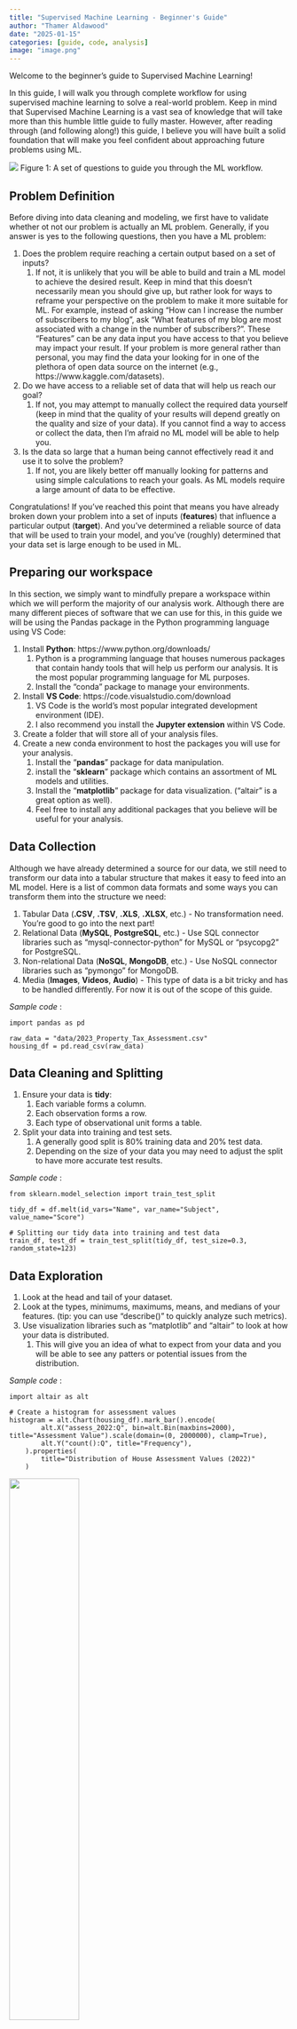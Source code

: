 ```yaml
---
title: "Supervised Machine Learning - Beginner's Guide"
author: "Thamer Aldawood"
date: "2025-01-15"
categories: [guide, code, analysis]
image: "image.png"
---
```


Welcome to the beginner's guide to Supervised Machine Learning! 

In this guide, I will walk you through complete workflow for using supervised machine learning to solve a real-world problem. Keep in mind that Supervised Machine Learning is a vast sea of knowledge that will take more than this humble little guide to fully master. However, after reading through (and following along!) this guide, I believe you will have built a solid foundation that will make you feel confident about approaching future problems using ML.

![](ml-workflow-V2.png)
Figure 1: A set of questions to guide you through the ML workflow.

## Problem Definition
Before diving into data cleaning and modeling, we first have to validate whether ot not our problem is actually an ML problem. Generally, if you answer is yes to the following questions, then you have a ML problem:

1. Does the problem require reaching a certain output based on a set of inputs?
   1. If not, it is unlikely that you will be able to build and train a ML model to achieve the desired result. Keep in mind that this doesn't necessarily mean you should give up, but rather look for ways to reframe your perspective on the problem to make it more suitable for ML. For example, instead of asking "How can I increase the number of subscribers to my blog", ask "What features of my blog are most associated with a change in the number of subscribers?". These "Features" can be any data input you have access to that you believe may impact your result. If your problem is more general rather than personal, you may find the data your looking for in one of the plethora of open data source on the internet (e.g., https://www.kaggle.com/datasets).
2. Do we have access to a reliable set of data that will help us reach our goal?
   1. If not, you may attempt to manually collect the required data yourself (keep in mind that the quality of your results will depend greatly on the quality and size of your data). If you cannot find a way to access or collect the data, then I'm afraid no ML model will be able to help you.
3. Is the data so large that a human being cannot effectively read it and use it to solve the problem?
   1. If not, you are likely better off manually looking for patterns and using simple calculations to reach your goals. As ML models require a large amount of data to be effective.

Congratulations! If you've reached this point that means you have already broken down your problem into a set of inputs (**features**) that influence a particular output (**target**). And you've determined a reliable source of data that will be used to train your model, and you've (roughly) determined that your data set is large enough to be used in ML.

## Preparing our workspace
In this section, we simply want to mindfully prepare a workspace within which we will perform the majority of our analysis work. Although there are many different pieces of software that we can use for this, in this guide we will be using the Pandas package in the Python programming language using VS Code:

1. Install **Python**: https://www.python.org/downloads/  
      1. Python is a programming language that houses numerous packages that contain handy tools that will help us perform our analysis. It is the most popular programming language for ML purposes.
      2. Install the "conda" package to manage your environments.
2. Install **VS Code**: https://code.visualstudio.com/download
      1. VS Code is the world's most popular integrated development environment (IDE).
      2. I also recommend you install the **Jupyter extension** within VS Code.
3. Create a folder that will store all of your analysis files.
4. Create a new conda environment to host the packages you will use for your analysis.
      1. Install the "**pandas**" package for data manipulation.
      2. install the "**sklearn**" package which contains an assortment of ML models and utilities.
      3. Install the "**matplotlib**" package for data visualization. ("altair" is a great option as well).
      4. Feel free to install any additional packages that you believe will be useful for your analysis.

## Data Collection
Although we have already determined a source for our data, we still need to transform our data into a tabular structure that makes it easy to feed into an ML model. Here is a list of common data formats and some ways you can transform them into the structure we need:

1. Tabular Data (**.CSV**, **.TSV**, **.XLS**, **.XLSX**, etc.) -  No transformation need. You're good to go into the next part!  
2. Relational Data (**MySQL**, **PostgreSQL**, etc.) - Use SQL connector libraries such as "mysql-connector-python" for MySQL or "psycopg2" for PostgreSQL.  
3. Non-relational Data (**NoSQL**, **MongoDB**, etc.) - Use NoSQL connector libraries such as "pymongo" for MongoDB.  
4. Media (**Images**, **Videos**, **Audio**) - This type of data is a bit tricky and has to be handled differently. For now it is out of the scope of this guide. 

*Sample code* : 
``` 
import pandas as pd

raw_data = "data/2023_Property_Tax_Assessment.csv"
housing_df = pd.read_csv(raw_data)
``` 

## Data Cleaning and Splitting
1. Ensure your data is **tidy**: 
   1. Each variable forms a column.
   2. Each observation forms a row.
   3. Each type of observational unit forms a table.
2. Split your data into training and test sets.
   1. A generally good split is 80% training data and 20% test data.
   2. Depending on the size of your data you may need to adjust the split to have more accurate test results.

*Sample code* : 
``` 
from sklearn.model_selection import train_test_split

tidy_df = df.melt(id_vars="Name", var_name="Subject", value_name="Score")

# Splitting our tidy data into training and test data
train_df, test_df = train_test_split(tidy_df, test_size=0.3, random_state=123)
``` 

## Data Exploration
1. Look at the head and tail of your dataset.
2. Look at the types, minimums, maximums, means, and medians of your features. (tip: you can use "describe()" to quickly analyze such metrics).
3. Use visualization libraries such as "matplotlib" and "altair" to look at how your data is distributed.
   1. This will give you an idea of what to expect from your data and you will be able to see any patters or potential issues from the distribution.

*Sample code* : 
```
import altair as alt

# Create a histogram for assessment values
histogram = alt.Chart(housing_df).mark_bar().encode(
        alt.X("assess_2022:Q", bin=alt.Bin(maxbins=2000), title="Assessment Value").scale(domain=(0, 2000000), clamp=True),
        alt.Y("count():Q", title="Frequency"),
    ).properties(
        title="Distribution of House Assessment Values (2022)"
    )
```

![](histogram.png){width=50%}

Figure 2: An example of exploratory data analysis using a histogram.

## Preprocessing and Feature Engineering
1. Preprocessing refers to the process of translating a feature into a different scale or form to make it easier for our model to understand it. Here are some basic preprocessing technique that you can use depending on a features data type:
   1. **Numeric features**: Standard Scaler.
   2. **Categorical features**: One-Hot Encoding.
   3. **Binary features**: Represent with 0 and 1.
   4. **Text features**: Bag-of-Words if syntax doesn't matter. NLTK if syntax does matter. (This one is tricky and has many different approaches. The best approach depends on your specific problem).
   5. **Date and time** features: Extract meaningful components (e.g., year, month, day, hour, day of week). (This is another tricky one that has plenty of approaches. Depending on your problem and model the best approach may change).
   6. Keep in mind that there are plenty more types of features and plenty more preprocessing techniques, these examples are only meant to serve as a starting point.
2. Feature Engineering can be tricky so feel free to skip this step if this is your first time using ML. Essentially, feature engineering uses existing features and information to create new features that describe the same information from a different angle that can be more beneficial for our model. For example, you may use a "Date of Birth" feature to create a new feature "Age" which can be easier to work with since it is a simple numeric feature rather than a date.

*Sample code* : 
```
from sklearn.compose import make_column_transformer
from sklearn.preprocessing import OneHotEncoder, StandardScaler

# Divide features by type
categorical_features = ['garage', 'firepl', 'bsmt', 'bdevl']
numeric_features = ['meters']

# Create the column transformer to preprocess features
preprocessor = make_column_transformer(
    (OneHotEncoder(), categorical_features),  # One-hot encode categorical columns
    (StandardScaler(), numeric_features),  # Standardize numeric columns
)
```
## Feature Selection and Model Building
1. Although we generally like feeding our model as much data as possible, more features doesn't necessarily result in better performance. In fact, a large number of features can confuse our model and cause "overfitting" which will worsen its performance.
   1. We have to be selective about which features to keep.
   2. Start by removing unique features such as IDs, phone number, etc. We want to remove these because they are unlikely to contain any valuable patterns that will benefit our model.
   3. Remove any other features that you think will have little or no impact on our target
   4. Don't worry, you will have the opportunity to come back later and bring back or remove some more features to see how they impact your model.
2. Now is a good time to do some research on what ML models generally work well for your type of problem. Here is a short list of well known models and when to use them:
   1. **Linear Regression**
      1. Use for: Predicting a continuous numerical value.
      2. Example: Predicting house prices based on its size, location, and number of bedrooms.
   2. **Logistic Regression**
      1. Use for: Binary classification problems.
      2. Example: Predicting whether a customer will churn.
   3. **Decision Trees**
      1. Use for: Interpretable models for classification or regression.
      2. Example: Classifying loan approvals based on credit scores, income, etc.
   4. **Random Forest**
      1. Use for: Handling complex classification and regression tasks with reduced overfitting.
      2. Example: Predicting customer segments for marketing campaigns.
   5. **Gradient Boosting** (e.g., XGBoost, LightGBM, CatBoost)
      1. Use for: Complex non-linear relationships and feature interactions.
      2. Example: Predicting loan default probabilities or rankings.
   6. **Support Vector Machines (SVM)**
      1. Use for: Classification problems, especially with small or high-dimensional datasets.
      2. Example: Classifying emails as spam or non-spam.
   7. **K-Nearest Neighbors (KNN)**
      1. Use for: Simple classification or regression problems.
      2. Example: Recommending products based on user similarity.
   8. **Naive Bayes**
      1. Use for: Text classification with large datasets.
      2. Example: Classifying sentiment in customer reviews.
3. If you feel indecisive about which one to use, fret not, it is totally valid to find the best model for your problem using trial and error.
4. Keep in mind that you can also use an "Ensemble" of a number of these models. But this is a more advanced technique that we will save for another time.
5. You also want to create a "dummy" model to act as your baseline to help you gauge your model. Examples include "DummyClassifier" and "DummyRegressor".

*Sample code* : 
```
from sklearn.linear_model import RidgeCV
from sklearn.dummy import DummyRegressor
from sklearn.pipeline import make_pipeline

ridge_pipeline = make_pipeline(preprocessor, RidgeCV())
dummy_pipe = make_pipeline(preprocessor, DummyRegressor())
```

## Evaluation and Model Selection
1. Use cross-validation to evaluate the model you created.
2. Go back and redo your feature selection and preprocessing to see how it affects your models performance.
3. Try different models and compare them against each other.
4. Continuously iterate through this process until you achieve a satisfactory validation score.

*Sample code* : 
```
from sklearn.model_selection import cross_validate

# initialize results dictionary
cross_val_results = {}

# Perform cross-validation for ridge model
cross_val_results["ridge"] = pd.DataFrame(
    cross_validate(ridge_pipeline, X_train, y_train, cv=5, return_train_score=True)
).agg(['mean', 'std']).round(3).T

# Perform cross-validation for ridge model
cross_val_results["dummy"] = pd.DataFrame(
    cross_validate(pipeline, X_train, y_train, cv=5, return_train_score=True)
).agg(['mean', 'std']).round(3).T

```

|         | ridge | dummy |
|---------|-----:|------:|
| fit_time      | 0.019   |    0.012 |
| score_time     | 0.004  |   0.003 |
| test_score       | 0.764    |     0.304 |
| train_score       | 0.812    |     0.289 |

Figure 3: Table showing cross validation results of our ridge and dummy models. Please note that "test_score" here actually refers to the validation score and is different from the test score that we will get from our test data later on.

## Test data and Predictions
1. Once you are finally satisfied with your model, test it one last time using the previously unseen "test data"
   1. Keep in mind that you can only do this once, and you should not go back and adjust your model to try and get a better test score as it will no longer be truly "unseen". We call this the "golden rule".
2. Congratulations! your model is finally ready to start making predictions.
   1. These predictions will likely be as accurate as the test score suggests.
3. Now all that's left is to communicate your findings and use those predictions to solve your problem.

#### Well done! You are now ready to tackle your problems using Machine Learning.

#### References
1. Daumé III, H. (retrieved 2024). A Course in Machine Learning (CIML). Retrieved from https://ciml.info/
2. Mueller, A. C., & Guido, S. (2016). Introduction to Machine Learning with Python: A Guide for Data Scientists. O'Reilly Media.
3. Russell, S., & Norvig, P. (2020). Artificial Intelligence: A Modern Approach (4th ed.). Pearson.
4. Top IDE Index. (retrieved 2025). PYPL Popularity of Programming Languages. Retrieved from https://pypl.github.io/IDE.html

